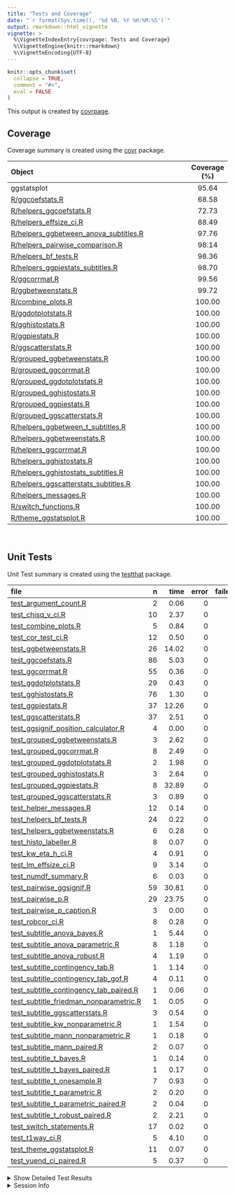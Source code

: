 ```yaml
---
title: "Tests and Coverage"
date: "`r format(Sys.time(), '%d %B, %Y %H:%M:%S')`"
output: rmarkdown::html_vignette
vignette: >
  %\VignetteIndexEntry{covrpage: Tests and Coverage}
  %\VignetteEngine{knitr::rmarkdown}
  %\VignetteEncoding{UTF-8}
---
```

  
```r
knitr::opts_chunk$set(
  collapse = TRUE,
  comment = "#>",
  eval = FALSE
)
```

<!--- Placeholder for tests/README.md Do Not Edit--->
This output is created by
[covrpage](https://github.com/yonicd/covrpage).

## Coverage

Coverage summary is created using the
[covr](https://github.com/r-lib/covr)
package.

| Object                                                                               | Coverage (%) |
| :----------------------------------------------------------------------------------- | :----------: |
| ggstatsplot                                                                          |    95.64     |
| [R/ggcoefstats.R](https://github.com/IndrajeetPatil/ggstatsplot/tree/master/R/ggcoefstats.R)                                                |    68.58     |
| [R/helpers\_ggcoefstats.R](https://github.com/IndrajeetPatil/ggstatsplot/tree/master/R/helpers_ggcoefstats.R)                               |    72.73     |
| [R/helpers\_effsize\_ci.R](https://github.com/IndrajeetPatil/ggstatsplot/tree/master/R/helpers_effsize_ci.R)                                |    88.49     |
| [R/helpers\_ggbetween\_anova\_subtitles.R](https://github.com/IndrajeetPatil/ggstatsplot/tree/master/R/helpers_ggbetween_anova_subtitles.R) |    97.76     |
| [R/helpers\_pairwise\_comparison.R](https://github.com/IndrajeetPatil/ggstatsplot/tree/master/R/helpers_pairwise_comparison.R)              |    98.14     |
| [R/helpers\_bf\_tests.R](https://github.com/IndrajeetPatil/ggstatsplot/tree/master/R/helpers_bf_tests.R)                                    |    98.36     |
| [R/helpers\_ggpiestats\_subtitles.R](https://github.com/IndrajeetPatil/ggstatsplot/tree/master/R/helpers_ggpiestats_subtitles.R)            |    98.70     |
| [R/ggcorrmat.R](https://github.com/IndrajeetPatil/ggstatsplot/tree/master/R/ggcorrmat.R)                                                    |    99.56     |
| [R/ggbetweenstats.R](https://github.com/IndrajeetPatil/ggstatsplot/tree/master/R/ggbetweenstats.R)                                          |    99.72     |
| [R/combine\_plots.R](https://github.com/IndrajeetPatil/ggstatsplot/tree/master/R/combine_plots.R)                                           |    100.00    |
| [R/ggdotplotstats.R](https://github.com/IndrajeetPatil/ggstatsplot/tree/master/R/ggdotplotstats.R)                                          |    100.00    |
| [R/gghistostats.R](https://github.com/IndrajeetPatil/ggstatsplot/tree/master/R/gghistostats.R)                                              |    100.00    |
| [R/ggpiestats.R](https://github.com/IndrajeetPatil/ggstatsplot/tree/master/R/ggpiestats.R)                                                  |    100.00    |
| [R/ggscatterstats.R](https://github.com/IndrajeetPatil/ggstatsplot/tree/master/R/ggscatterstats.R)                                          |    100.00    |
| [R/grouped\_ggbetweenstats.R](https://github.com/IndrajeetPatil/ggstatsplot/tree/master/R/grouped_ggbetweenstats.R)                         |    100.00    |
| [R/grouped\_ggcorrmat.R](https://github.com/IndrajeetPatil/ggstatsplot/tree/master/R/grouped_ggcorrmat.R)                                   |    100.00    |
| [R/grouped\_ggdotplotstats.R](https://github.com/IndrajeetPatil/ggstatsplot/tree/master/R/grouped_ggdotplotstats.R)                         |    100.00    |
| [R/grouped\_gghistostats.R](https://github.com/IndrajeetPatil/ggstatsplot/tree/master/R/grouped_gghistostats.R)                             |    100.00    |
| [R/grouped\_ggpiestats.R](https://github.com/IndrajeetPatil/ggstatsplot/tree/master/R/grouped_ggpiestats.R)                                 |    100.00    |
| [R/grouped\_ggscatterstats.R](https://github.com/IndrajeetPatil/ggstatsplot/tree/master/R/grouped_ggscatterstats.R)                         |    100.00    |
| [R/helpers\_ggbetween\_t\_subtitles.R](https://github.com/IndrajeetPatil/ggstatsplot/tree/master/R/helpers_ggbetween_t_subtitles.R)         |    100.00    |
| [R/helpers\_ggbetweenstats.R](https://github.com/IndrajeetPatil/ggstatsplot/tree/master/R/helpers_ggbetweenstats.R)                         |    100.00    |
| [R/helpers\_ggcorrmat.R](https://github.com/IndrajeetPatil/ggstatsplot/tree/master/R/helpers_ggcorrmat.R)                                   |    100.00    |
| [R/helpers\_gghistostats.R](https://github.com/IndrajeetPatil/ggstatsplot/tree/master/R/helpers_gghistostats.R)                             |    100.00    |
| [R/helpers\_gghistostats\_subtitles.R](https://github.com/IndrajeetPatil/ggstatsplot/tree/master/R/helpers_gghistostats_subtitles.R)        |    100.00    |
| [R/helpers\_ggscatterstats\_subtitles.R](https://github.com/IndrajeetPatil/ggstatsplot/tree/master/R/helpers_ggscatterstats_subtitles.R)    |    100.00    |
| [R/helpers\_messages.R](https://github.com/IndrajeetPatil/ggstatsplot/tree/master/R/helpers_messages.R)                                     |    100.00    |
| [R/switch\_functions.R](https://github.com/IndrajeetPatil/ggstatsplot/tree/master/R/switch_functions.R)                                     |    100.00    |
| [R/theme\_ggstatsplot.R](https://github.com/IndrajeetPatil/ggstatsplot/tree/master/R/theme_ggstatsplot.R)                                   |    100.00    |

<br>

## Unit Tests

Unit Test summary is created using the
[testthat](https://github.com/r-lib/testthat)
package.

| file                                                                                          |  n |  time | error | failed | skipped | warning |
| :-------------------------------------------------------------------------------------------- | -: | ----: | ----: | -----: | ------: | ------: |
| [test\_argument\_count.R](https://github.com/IndrajeetPatil/ggstatsplot/tree/master/tests/testthat/test_argument_count.R)                                     |  2 |  0.06 |     0 |      0 |       0 |       0 |
| [test\_chisq\_v\_ci.R](https://github.com/IndrajeetPatil/ggstatsplot/tree/master/tests/testthat/test_chisq_v_ci.R)                                            | 10 |  2.37 |     0 |      0 |       0 |       0 |
| [test\_combine\_plots.R](https://github.com/IndrajeetPatil/ggstatsplot/tree/master/tests/testthat/test_combine_plots.R)                                       |  5 |  0.84 |     0 |      0 |       0 |       0 |
| [test\_cor\_test\_ci.R](https://github.com/IndrajeetPatil/ggstatsplot/tree/master/tests/testthat/test_cor_test_ci.R)                                          | 12 |  0.50 |     0 |      0 |       0 |       0 |
| [test\_ggbetweenstats.R](https://github.com/IndrajeetPatil/ggstatsplot/tree/master/tests/testthat/test_ggbetweenstats.R)                                      | 26 | 14.02 |     0 |      0 |       0 |       0 |
| [test\_ggcoefstats.R](https://github.com/IndrajeetPatil/ggstatsplot/tree/master/tests/testthat/test_ggcoefstats.R)                                            | 86 |  5.03 |     0 |      0 |       0 |       0 |
| [test\_ggcorrmat.R](https://github.com/IndrajeetPatil/ggstatsplot/tree/master/tests/testthat/test_ggcorrmat.R)                                                | 55 |  0.36 |     0 |      0 |       0 |       0 |
| [test\_ggdotplotstats.R](https://github.com/IndrajeetPatil/ggstatsplot/tree/master/tests/testthat/test_ggdotplotstats.R)                                      | 29 |  0.43 |     0 |      0 |       0 |       0 |
| [test\_gghistostats.R](https://github.com/IndrajeetPatil/ggstatsplot/tree/master/tests/testthat/test_gghistostats.R)                                          | 76 |  1.30 |     0 |      0 |       0 |       0 |
| [test\_ggpiestats.R](https://github.com/IndrajeetPatil/ggstatsplot/tree/master/tests/testthat/test_ggpiestats.R)                                              | 37 | 12.26 |     0 |      0 |       0 |       0 |
| [test\_ggscatterstats.R](https://github.com/IndrajeetPatil/ggstatsplot/tree/master/tests/testthat/test_ggscatterstats.R)                                      | 37 |  2.51 |     0 |      0 |       0 |       0 |
| [test\_ggsignif\_position\_calculator.R](https://github.com/IndrajeetPatil/ggstatsplot/tree/master/tests/testthat/test_ggsignif_position_calculator.R)        |  4 |  0.00 |     0 |      0 |       0 |       0 |
| [test\_grouped\_ggbetweenstats.R](https://github.com/IndrajeetPatil/ggstatsplot/tree/master/tests/testthat/test_grouped_ggbetweenstats.R)                     |  3 |  2.62 |     0 |      0 |       0 |       0 |
| [test\_grouped\_ggcorrmat.R](https://github.com/IndrajeetPatil/ggstatsplot/tree/master/tests/testthat/test_grouped_ggcorrmat.R)                               |  8 |  2.49 |     0 |      0 |       0 |       0 |
| [test\_grouped\_ggdotplotstats.R](https://github.com/IndrajeetPatil/ggstatsplot/tree/master/tests/testthat/test_grouped_ggdotplotstats.R)                     |  2 |  1.98 |     0 |      0 |       0 |       0 |
| [test\_grouped\_gghistostats.R](https://github.com/IndrajeetPatil/ggstatsplot/tree/master/tests/testthat/test_grouped_gghistostats.R)                         |  3 |  2.64 |     0 |      0 |       0 |       0 |
| [test\_grouped\_ggpiestats.R](https://github.com/IndrajeetPatil/ggstatsplot/tree/master/tests/testthat/test_grouped_ggpiestats.R)                             |  8 | 32.89 |     0 |      0 |       0 |       0 |
| [test\_grouped\_ggscatterstats.R](https://github.com/IndrajeetPatil/ggstatsplot/tree/master/tests/testthat/test_grouped_ggscatterstats.R)                     |  3 |  0.89 |     0 |      0 |       0 |       0 |
| [test\_helper\_messages.R](https://github.com/IndrajeetPatil/ggstatsplot/tree/master/tests/testthat/test_helper_messages.R)                                   | 12 |  0.14 |     0 |      0 |       0 |       0 |
| [test\_helpers\_bf\_tests.R](https://github.com/IndrajeetPatil/ggstatsplot/tree/master/tests/testthat/test_helpers_bf_tests.R)                                | 24 |  0.22 |     0 |      0 |       0 |       0 |
| [test\_helpers\_ggbetweenstats.R](https://github.com/IndrajeetPatil/ggstatsplot/tree/master/tests/testthat/test_helpers_ggbetweenstats.R)                     |  6 |  0.28 |     0 |      0 |       0 |       0 |
| [test\_histo\_labeller.R](https://github.com/IndrajeetPatil/ggstatsplot/tree/master/tests/testthat/test_histo_labeller.R)                                     |  8 |  0.07 |     0 |      0 |       0 |       0 |
| [test\_kw\_eta\_h\_ci.R](https://github.com/IndrajeetPatil/ggstatsplot/tree/master/tests/testthat/test_kw_eta_h_ci.R)                                         |  4 |  0.91 |     0 |      0 |       0 |       0 |
| [test\_lm\_effsize\_ci.R](https://github.com/IndrajeetPatil/ggstatsplot/tree/master/tests/testthat/test_lm_effsize_ci.R)                                      |  9 |  3.14 |     0 |      0 |       0 |       0 |
| [test\_numdf\_summary.R](https://github.com/IndrajeetPatil/ggstatsplot/tree/master/tests/testthat/test_numdf_summary.R)                                       |  6 |  0.03 |     0 |      0 |       0 |       0 |
| [test\_pairwise\_ggsignif.R](https://github.com/IndrajeetPatil/ggstatsplot/tree/master/tests/testthat/test_pairwise_ggsignif.R)                               | 59 | 30.81 |     0 |      0 |       0 |       0 |
| [test\_pairwise\_p.R](https://github.com/IndrajeetPatil/ggstatsplot/tree/master/tests/testthat/test_pairwise_p.R)                                             | 29 | 23.75 |     0 |      0 |       0 |       0 |
| [test\_pairwise\_p\_caption.R](https://github.com/IndrajeetPatil/ggstatsplot/tree/master/tests/testthat/test_pairwise_p_caption.R)                            |  3 |  0.00 |     0 |      0 |       0 |       0 |
| [test\_robcor\_ci.R](https://github.com/IndrajeetPatil/ggstatsplot/tree/master/tests/testthat/test_robcor_ci.R)                                               |  8 |  0.28 |     0 |      0 |       0 |       0 |
| [test\_subtitle\_anova\_bayes.R](https://github.com/IndrajeetPatil/ggstatsplot/tree/master/tests/testthat/test_subtitle_anova_bayes.R)                        |  1 |  5.44 |     0 |      0 |       0 |       0 |
| [test\_subtitle\_anova\_parametric.R](https://github.com/IndrajeetPatil/ggstatsplot/tree/master/tests/testthat/test_subtitle_anova_parametric.R)              |  8 |  1.18 |     0 |      0 |       0 |       0 |
| [test\_subtitle\_anova\_robust.R](https://github.com/IndrajeetPatil/ggstatsplot/tree/master/tests/testthat/test_subtitle_anova_robust.R)                      |  4 |  1.19 |     0 |      0 |       0 |       0 |
| [test\_subtitle\_contingency\_tab.R](https://github.com/IndrajeetPatil/ggstatsplot/tree/master/tests/testthat/test_subtitle_contingency_tab.R)                |  1 |  1.14 |     0 |      0 |       0 |       0 |
| [test\_subtitle\_contingency\_tab\_gof.R](https://github.com/IndrajeetPatil/ggstatsplot/tree/master/tests/testthat/test_subtitle_contingency_tab_gof.R)       |  4 |  0.11 |     0 |      0 |       0 |       0 |
| [test\_subtitle\_contingency\_tab\_paired.R](https://github.com/IndrajeetPatil/ggstatsplot/tree/master/tests/testthat/test_subtitle_contingency_tab_paired.R) |  1 |  0.06 |     0 |      0 |       0 |       0 |
| [test\_subtitle\_friedman\_nonparametric.R](https://github.com/IndrajeetPatil/ggstatsplot/tree/master/tests/testthat/test_subtitle_friedman_nonparametric.R)  |  1 |  0.05 |     0 |      0 |       0 |       0 |
| [test\_subtitle\_ggscatterstats.R](https://github.com/IndrajeetPatil/ggstatsplot/tree/master/tests/testthat/test_subtitle_ggscatterstats.R)                   |  3 |  0.54 |     0 |      0 |       0 |       0 |
| [test\_subtitle\_kw\_nonparametric.R](https://github.com/IndrajeetPatil/ggstatsplot/tree/master/tests/testthat/test_subtitle_kw_nonparametric.R)              |  1 |  1.54 |     0 |      0 |       0 |       0 |
| [test\_subtitle\_mann\_nonparametric.R](https://github.com/IndrajeetPatil/ggstatsplot/tree/master/tests/testthat/test_subtitle_mann_nonparametric.R)          |  1 |  0.18 |     0 |      0 |       0 |       0 |
| [test\_subtitle\_mann\_paired.R](https://github.com/IndrajeetPatil/ggstatsplot/tree/master/tests/testthat/test_subtitle_mann_paired.R)                        |  2 |  0.07 |     0 |      0 |       0 |       0 |
| [test\_subtitle\_t\_bayes.R](https://github.com/IndrajeetPatil/ggstatsplot/tree/master/tests/testthat/test_subtitle_t_bayes.R)                                |  1 |  0.14 |     0 |      0 |       0 |       0 |
| [test\_subtitle\_t\_bayes\_paired.R](https://github.com/IndrajeetPatil/ggstatsplot/tree/master/tests/testthat/test_subtitle_t_bayes_paired.R)                 |  1 |  0.17 |     0 |      0 |       0 |       0 |
| [test\_subtitle\_t\_onesample.R](https://github.com/IndrajeetPatil/ggstatsplot/tree/master/tests/testthat/test_subtitle_t_onesample.R)                        |  7 |  0.93 |     0 |      0 |       0 |       0 |
| [test\_subtitle\_t\_parametric.R](https://github.com/IndrajeetPatil/ggstatsplot/tree/master/tests/testthat/test_subtitle_t_parametric.R)                      |  2 |  0.20 |     0 |      0 |       0 |       0 |
| [test\_subtitle\_t\_parametric\_paired.R](https://github.com/IndrajeetPatil/ggstatsplot/tree/master/tests/testthat/test_subtitle_t_parametric_paired.R)       |  2 |  0.04 |     0 |      0 |       0 |       0 |
| [test\_subtitle\_t\_robust\_paired.R](https://github.com/IndrajeetPatil/ggstatsplot/tree/master/tests/testthat/test_subtitle_t_robust_paired.R)               |  2 |  2.21 |     0 |      0 |       0 |       0 |
| [test\_switch\_statements.R](https://github.com/IndrajeetPatil/ggstatsplot/tree/master/tests/testthat/test_switch_statements.R)                               | 17 |  0.02 |     0 |      0 |       0 |       0 |
| [test\_t1way\_ci.R](https://github.com/IndrajeetPatil/ggstatsplot/tree/master/tests/testthat/test_t1way_ci.R)                                                 |  5 |  4.10 |     0 |      0 |       0 |       0 |
| [test\_theme\_ggstatsplot.R](https://github.com/IndrajeetPatil/ggstatsplot/tree/master/tests/testthat/test_theme_ggstatsplot.R)                               | 11 |  0.07 |     0 |      0 |       0 |       0 |
| [test\_yuend\_ci\_paired.R](https://github.com/IndrajeetPatil/ggstatsplot/tree/master/tests/testthat/test_yuend_ci_paired.R)                                  |  5 |  0.37 |     0 |      0 |       0 |       0 |

<details closed>

<summary> Show Detailed Test Results
</summary>

| file                                                                                              | context                            | test                                                                  | status |  n |  time |
| :------------------------------------------------------------------------------------------------ | :--------------------------------- | :-------------------------------------------------------------------- | :----- | -: | ----: |
| [test\_argument\_count.R](https://github.com/IndrajeetPatil/ggstatsplot/tree/master/tests/testthat/test_argument_count.R#L57)                                     | argument\_count                    | argument\_count is correct                                            | PASS   |  2 |  0.06 |
| [test\_chisq\_v\_ci.R](https://github.com/IndrajeetPatil/ggstatsplot/tree/master/tests/testthat/test_chisq_v_ci.R#L46)                                            | chisq\_v\_ci                       | chisq\_v\_ci works                                                    | PASS   | 10 |  2.37 |
| [test\_combine\_plots.R](https://github.com/IndrajeetPatil/ggstatsplot/tree/master/tests/testthat/test_combine_plots.R#L40_L43)                                   | combine\_plots                     | checking if combining plots works                                     | PASS   |  5 |  0.84 |
| [test\_cor\_test\_ci.R](https://github.com/IndrajeetPatil/ggstatsplot/tree/master/tests/testthat/test_cor_test_ci.R#L45)                                          | cor\_test\_ci                      | cor\_test\_ci works                                                   | PASS   | 12 |  0.50 |
| [test\_ggbetweenstats.R](https://github.com/IndrajeetPatil/ggstatsplot/tree/master/tests/testthat/test_ggbetweenstats.R#L9_L16)                                   | ggbetweenstats                     | error when x and outlier.label are same                               | PASS   |  1 |  0.02 |
| [test\_ggbetweenstats.R](https://github.com/IndrajeetPatil/ggstatsplot/tree/master/tests/testthat/test_ggbetweenstats.R#L26_L36)                                  | ggbetweenstats                     | outlier.labeling works across vector types                            | PASS   |  3 |  2.95 |
| [test\_ggbetweenstats.R](https://github.com/IndrajeetPatil/ggstatsplot/tree/master/tests/testthat/test_ggbetweenstats.R#L118)                                     | ggbetweenstats                     | checking labels and data from plot                                    | PASS   | 16 |  2.75 |
| [test\_ggbetweenstats.R](https://github.com/IndrajeetPatil/ggstatsplot/tree/master/tests/testthat/test_ggbetweenstats.R#L225)                                     | ggbetweenstats                     | checking mean labels are working                                      | PASS   |  3 |  0.42 |
| [test\_ggbetweenstats.R](https://github.com/IndrajeetPatil/ggstatsplot/tree/master/tests/testthat/test_ggbetweenstats.R#L300)                                     | ggbetweenstats                     | subtitles with bayesian tests work                                    | PASS   |  2 |  7.13 |
| [test\_ggbetweenstats.R](https://github.com/IndrajeetPatil/ggstatsplot/tree/master/tests/testthat/test_ggbetweenstats.R#L336)                                     | ggbetweenstats                     | subtitle works with equal variance assumption                         | PASS   |  1 |  0.75 |
| [test\_ggcoefstats.R](https://github.com/IndrajeetPatil/ggstatsplot/tree/master/tests/testthat/test_ggcoefstats.R#L35)                                            | ggcoefstats                        | ggcoefstats with lm model                                             | PASS   | 11 |  0.09 |
| [test\_ggcoefstats.R](https://github.com/IndrajeetPatil/ggstatsplot/tree/master/tests/testthat/test_ggcoefstats.R#L109)                                           | ggcoefstats                        | ggcoefstats with glmer model                                          | PASS   | 12 |  0.37 |
| [test\_ggcoefstats.R](https://github.com/IndrajeetPatil/ggstatsplot/tree/master/tests/testthat/test_ggcoefstats.R#L167_L170)                                      | ggcoefstats                        | ggcoefstats with aov model                                            | PASS   | 19 |  0.13 |
| [test\_ggcoefstats.R](https://github.com/IndrajeetPatil/ggstatsplot/tree/master/tests/testthat/test_ggcoefstats.R#L269)                                           | ggcoefstats                        | ggcoefstats with aov model                                            | PASS   | 21 |  0.11 |
| [test\_ggcoefstats.R](https://github.com/IndrajeetPatil/ggstatsplot/tree/master/tests/testthat/test_ggcoefstats.R#L368_L375)                                      | ggcoefstats                        | ggcoefstats with non-partial variants of effect size for f-statistic  | PASS   |  2 |  4.01 |
| [test\_ggcoefstats.R](https://github.com/IndrajeetPatil/ggstatsplot/tree/master/tests/testthat/test_ggcoefstats.R#L423_L430)                                      | ggcoefstats                        | ggcoefstats works with data frames                                    | PASS   | 20 |  0.32 |
| [test\_ggcoefstats.R](https://github.com/IndrajeetPatil/ggstatsplot/tree/master/tests/testthat/test_ggcoefstats.R#L493_L498)                                      | ggcoefstats                        | unsupported model objects                                             | PASS   |  1 |  0.00 |
| [test\_ggcorrmat.R](https://github.com/IndrajeetPatil/ggstatsplot/tree/master/tests/testthat/test_ggcorrmat.R#L38)                                                | ggcorrmat                          | checking ggcorrmat - without NAs - pearson’s r                        | PASS   | 16 |  0.09 |
| [test\_ggcorrmat.R](https://github.com/IndrajeetPatil/ggstatsplot/tree/master/tests/testthat/test_ggcorrmat.R#L130)                                               | ggcorrmat                          | checking ggcorrmat - with NAs - robust r                              | PASS   | 14 |  0.09 |
| [test\_ggcorrmat.R](https://github.com/IndrajeetPatil/ggstatsplot/tree/master/tests/testthat/test_ggcorrmat.R#L211)                                               | ggcorrmat                          | checking ggcorrmat - with NAs - spearman’s rho                        | PASS   | 11 |  0.05 |
| [test\_ggcorrmat.R](https://github.com/IndrajeetPatil/ggstatsplot/tree/master/tests/testthat/test_ggcorrmat.R#L241_L244)                                          | ggcorrmat                          | checking sample sizes                                                 | PASS   |  5 |  0.02 |
| [test\_ggcorrmat.R](https://github.com/IndrajeetPatil/ggstatsplot/tree/master/tests/testthat/test_ggcorrmat.R#L268)                                               | ggcorrmat                          | checking p-values                                                     | PASS   |  2 |  0.00 |
| [test\_ggcorrmat.R](https://github.com/IndrajeetPatil/ggstatsplot/tree/master/tests/testthat/test_ggcorrmat.R#L292_L303)                                          | ggcorrmat                          | checking confidence intervals                                         | PASS   |  3 |  0.01 |
| [test\_ggcorrmat.R](https://github.com/IndrajeetPatil/ggstatsplot/tree/master/tests/testthat/test_ggcorrmat.R#L360_L363)                                          | ggcorrmat                          | checking messages                                                     | PASS   |  4 |  0.10 |
| [test\_ggdotplotstats.R](https://github.com/IndrajeetPatil/ggstatsplot/tree/master/tests/testthat/test_ggdotplotstats.R#L64_L69)                                  | ggdotplotstats                     | ggdotplotstats works as expected                                      | PASS   | 21 |  0.29 |
| [test\_ggdotplotstats.R](https://github.com/IndrajeetPatil/ggstatsplot/tree/master/tests/testthat/test_ggdotplotstats.R#L178_L181)                                | ggdotplotstats                     | ggdotplotstats works with summarized data                             | PASS   |  8 |  0.14 |
| [test\_gghistostats.R](https://github.com/IndrajeetPatil/ggstatsplot/tree/master/tests/testthat/test_gghistostats.R#L42)                                          | gghistostats                       | checking gghistostats plot and parametric stats - data with NAs       | PASS   | 22 |  0.34 |
| [test\_gghistostats.R](https://github.com/IndrajeetPatil/ggstatsplot/tree/master/tests/testthat/test_gghistostats.R#L162)                                         | gghistostats                       | checking gghistostats and non-parametric stats - data without NAs     | PASS   | 27 |  0.33 |
| [test\_gghistostats.R](https://github.com/IndrajeetPatil/ggstatsplot/tree/master/tests/testthat/test_gghistostats.R#L268)                                         | gghistostats                       | checking robust stats and proportions                                 | PASS   | 10 |  0.24 |
| [test\_gghistostats.R](https://github.com/IndrajeetPatil/ggstatsplot/tree/master/tests/testthat/test_gghistostats.R#L349)                                         | gghistostats                       | checking bayes stats and density                                      | PASS   | 12 |  0.29 |
| [test\_gghistostats.R](https://github.com/IndrajeetPatil/ggstatsplot/tree/master/tests/testthat/test_gghistostats.R#L398)                                         | gghistostats                       | checking with default binwidth                                        | PASS   |  5 |  0.10 |
| [test\_ggpiestats.R](https://github.com/IndrajeetPatil/ggstatsplot/tree/master/tests/testthat/test_ggpiestats.R#L41)                                              | ggpiestats                         | checking one sample proportion test                                   | PASS   | 11 |  0.12 |
| [test\_ggpiestats.R](https://github.com/IndrajeetPatil/ggstatsplot/tree/master/tests/testthat/test_ggpiestats.R#L116)                                             | ggpiestats                         | checking labels with contingency tab                                  | PASS   | 15 |  4.19 |
| [test\_ggpiestats.R](https://github.com/IndrajeetPatil/ggstatsplot/tree/master/tests/testthat/test_ggpiestats.R#L205)                                             | ggpiestats                         | checking labels with counts                                           | PASS   |  8 |  7.58 |
| [test\_ggpiestats.R](https://github.com/IndrajeetPatil/ggstatsplot/tree/master/tests/testthat/test_ggpiestats.R#L257)                                             | ggpiestats                         | checking labels with contingency tab (paired)                         | PASS   |  1 |  0.25 |
| [test\_ggpiestats.R](https://github.com/IndrajeetPatil/ggstatsplot/tree/master/tests/testthat/test_ggpiestats.R#L281)                                             | ggpiestats                         | checking if functions work without enough data                        | PASS   |  2 |  0.12 |
| [test\_ggscatterstats.R](https://github.com/IndrajeetPatil/ggstatsplot/tree/master/tests/testthat/test_ggscatterstats.R#L45)                                      | ggscatterstats                     | checking ggscatterstats - without NAs - pearson’s r                   | PASS   | 16 |  0.20 |
| [test\_ggscatterstats.R](https://github.com/IndrajeetPatil/ggstatsplot/tree/master/tests/testthat/test_ggscatterstats.R#L119)                                     | ggscatterstats                     | checking ggscatterstats - without NAs - spearman’s rho                | PASS   |  1 |  0.50 |
| [test\_ggscatterstats.R](https://github.com/IndrajeetPatil/ggstatsplot/tree/master/tests/testthat/test_ggscatterstats.R#L157)                                     | ggscatterstats                     | checking ggscatterstats - without NAs - percentage bend               | PASS   |  3 |  0.38 |
| [test\_ggscatterstats.R](https://github.com/IndrajeetPatil/ggstatsplot/tree/master/tests/testthat/test_ggscatterstats.R#L198_L201)                                | ggscatterstats                     | checking median display                                               | PASS   |  8 |  0.17 |
| [test\_ggscatterstats.R](https://github.com/IndrajeetPatil/ggstatsplot/tree/master/tests/testthat/test_ggscatterstats.R#L264)                                     | ggscatterstats                     | bayes factor plus class of object                                     | PASS   |  6 |  0.70 |
| [test\_ggscatterstats.R](https://github.com/IndrajeetPatil/ggstatsplot/tree/master/tests/testthat/test_ggscatterstats.R#L303_L306)                                | ggscatterstats                     | with marginals                                                        | PASS   |  1 |  0.52 |
| [test\_ggscatterstats.R](https://github.com/IndrajeetPatil/ggstatsplot/tree/master/tests/testthat/test_ggscatterstats.R#L340_L343)                                | ggscatterstats                     | class of object                                                       | PASS   |  2 |  0.04 |
| [test\_ggsignif\_position\_calculator.R](https://github.com/IndrajeetPatil/ggstatsplot/tree/master/tests/testthat/test_ggsignif_position_calculator.R#L9)         | ggsignif\_position\_calculator     | y coordinates for ggsignif are accurate                               | PASS   |  4 |  0.00 |
| [test\_grouped\_ggbetweenstats.R](https://github.com/IndrajeetPatil/ggstatsplot/tree/master/tests/testthat/test_grouped_ggbetweenstats.R#L12_L30)                 | grouped\_ggbetweenstats            | grouping.var works across vector types                                | PASS   |  3 |  2.62 |
| [test\_grouped\_ggcorrmat.R](https://github.com/IndrajeetPatil/ggstatsplot/tree/master/tests/testthat/test_grouped_ggcorrmat.R#L19_L28)                           | grouped\_ggcorrmat                 | grouped\_ggcorrmat plots work                                         | PASS   |  4 |  2.39 |
| [test\_grouped\_ggcorrmat.R](https://github.com/IndrajeetPatil/ggstatsplot/tree/master/tests/testthat/test_grouped_ggcorrmat.R#L90)                               | grouped\_ggcorrmat                 | grouped\_ggcorrmat stats work                                         | PASS   |  4 |  0.10 |
| [test\_grouped\_ggdotplotstats.R](https://github.com/IndrajeetPatil/ggstatsplot/tree/master/tests/testthat/test_grouped_ggdotplotstats.R#L46)                     | grouped\_ggdotplotstats            | grouped\_ggdotplotstats works                                         | PASS   |  2 |  1.98 |
| [test\_grouped\_gghistostats.R](https://github.com/IndrajeetPatil/ggstatsplot/tree/master/tests/testthat/test_grouped_gghistostats.R#L9_L19)                      | grouped\_gghistostats              | grouped\_gghistostats works                                           | PASS   |  3 |  2.64 |
| [test\_grouped\_ggpiestats.R](https://github.com/IndrajeetPatil/ggstatsplot/tree/master/tests/testthat/test_grouped_ggpiestats.R#L12_L21)                         | grouped\_ggpiestats                | grouped\_ggpiestats works                                             | PASS   |  8 | 32.89 |
| [test\_grouped\_ggscatterstats.R](https://github.com/IndrajeetPatil/ggstatsplot/tree/master/tests/testthat/test_grouped_ggscatterstats.R#L9_L17)                  | grouped\_ggscatterstats            | grouped\_ggscatterstats works                                         | PASS   |  3 |  0.89 |
| [test\_helper\_messages.R](https://github.com/IndrajeetPatil/ggstatsplot/tree/master/tests/testthat/test_helper_messages.R#L9_L13)                                | helper\_messages                   | grouped\_message is working                                           | PASS   |  1 |  0.02 |
| [test\_helper\_messages.R](https://github.com/IndrajeetPatil/ggstatsplot/tree/master/tests/testthat/test_helper_messages.R#L22_L26)                               | helper\_messages                   | effsize\_ci\_message is working                                       | PASS   |  2 |  0.07 |
| [test\_helper\_messages.R](https://github.com/IndrajeetPatil/ggstatsplot/tree/master/tests/testthat/test_helper_messages.R#L42_L46)                               | helper\_messages                   | ggcorrmat\_matrix\_message is working                                 | PASS   |  1 |  0.00 |
| [test\_helper\_messages.R](https://github.com/IndrajeetPatil/ggstatsplot/tree/master/tests/testthat/test_helper_messages.R#L55_L63)                               | helper\_messages                   | palette\_message is working                                           | PASS   |  1 |  0.02 |
| [test\_helper\_messages.R](https://github.com/IndrajeetPatil/ggstatsplot/tree/master/tests/testthat/test_helper_messages.R#L73_L77)                               | helper\_messages                   | normality\_message is working                                         | PASS   |  3 |  0.00 |
| [test\_helper\_messages.R](https://github.com/IndrajeetPatil/ggstatsplot/tree/master/tests/testthat/test_helper_messages.R#L100_L104)                             | helper\_messages                   | bartlett\_message is working                                          | PASS   |  4 |  0.03 |
| [test\_helpers\_bf\_tests.R](https://github.com/IndrajeetPatil/ggstatsplot/tree/master/tests/testthat/test_helpers_bf_tests.R#L21)                                | helpers\_bf\_tests                 | bayes factor plus posterior checks (correlation)                      | PASS   | 11 |  0.08 |
| [test\_helpers\_bf\_tests.R](https://github.com/IndrajeetPatil/ggstatsplot/tree/master/tests/testthat/test_helpers_bf_tests.R#L76)                                | helpers\_bf\_tests                 | bayes factor plus posterior checks (paired t-test)                    | PASS   | 13 |  0.14 |
| [test\_helpers\_ggbetweenstats.R](https://github.com/IndrajeetPatil/ggstatsplot/tree/master/tests/testthat/test_helpers_ggbetweenstats.R#L30_L33)                 | helpers\_ggbetweenstats            | mean\_labeller works                                                  | PASS   |  6 |  0.28 |
| [test\_histo\_labeller.R](https://github.com/IndrajeetPatil/ggstatsplot/tree/master/tests/testthat/test_histo_labeller.R#L20)                                     | Helpers gghistostats               | y coordinate for labeller works                                       | PASS   |  1 |  0.01 |
| [test\_histo\_labeller.R](https://github.com/IndrajeetPatil/ggstatsplot/tree/master/tests/testthat/test_histo_labeller.R#L43)                                     | Helpers gghistostats               | checking if labeling works                                            | PASS   |  7 |  0.06 |
| [test\_kw\_eta\_h\_ci.R](https://github.com/IndrajeetPatil/ggstatsplot/tree/master/tests/testthat/test_kw_eta_h_ci.R#L21)                                         | test\_kw\_eta\_h\_ci               | Confidence interval for effect size for Kruskal-Wallis test           | PASS   |  4 |  0.91 |
| [test\_lm\_effsize\_ci.R](https://github.com/IndrajeetPatil/ggstatsplot/tree/master/tests/testthat/test_lm_effsize_ci.R#L67)                                      | lm\_effsize\_ci                    | lm\_effsize\_ci works                                                 | PASS   |  9 |  3.14 |
| [test\_numdf\_summary.R](https://github.com/IndrajeetPatil/ggstatsplot/tree/master/tests/testthat/test_numdf_summary.R#L15)                                       | numdf\_summary                     | checking numdf\_summary - with NAs                                    | PASS   |  3 |  0.01 |
| [test\_numdf\_summary.R](https://github.com/IndrajeetPatil/ggstatsplot/tree/master/tests/testthat/test_numdf_summary.R#L33)                                       | numdf\_summary                     | checking numdf\_summary - without NAs                                 | PASS   |  3 |  0.02 |
| [test\_pairwise\_ggsignif.R](https://github.com/IndrajeetPatil/ggstatsplot/tree/master/tests/testthat/test_pairwise_ggsignif.R#L25)                               | pairwise\_p with ggsignif          | check comparison significant displays - adjusted                      | PASS   |  2 |  1.22 |
| [test\_pairwise\_ggsignif.R](https://github.com/IndrajeetPatil/ggstatsplot/tree/master/tests/testthat/test_pairwise_ggsignif.R#L73)                               | pairwise\_p with ggsignif          | check non-significant comparison displays - no adjustment             | PASS   | 14 |  1.42 |
| [test\_pairwise\_ggsignif.R](https://github.com/IndrajeetPatil/ggstatsplot/tree/master/tests/testthat/test_pairwise_ggsignif.R#L153)                              | pairwise\_p with ggsignif          | check mixed comparison displays - adjusted                            | PASS   | 18 | 25.53 |
| [test\_pairwise\_ggsignif.R](https://github.com/IndrajeetPatil/ggstatsplot/tree/master/tests/testthat/test_pairwise_ggsignif.R#L248)                              | pairwise\_p with ggsignif          | check robust test display - adjusted                                  | PASS   | 12 |  2.16 |
| [test\_pairwise\_ggsignif.R](https://github.com/IndrajeetPatil/ggstatsplot/tree/master/tests/testthat/test_pairwise_ggsignif.R#L329)                              | pairwise\_p with ggsignif          | check student’s t test display - adjusted                             | PASS   | 13 |  0.48 |
| [test\_pairwise\_p.R](https://github.com/IndrajeetPatil/ggstatsplot/tree/master/tests/testthat/test_pairwise_p.R#L22_L33)                                         | pairwise\_p                        | `pairwise_p()` works for between-subjects design                      | PASS   |  4 | 10.64 |
| [test\_pairwise\_p.R](https://github.com/IndrajeetPatil/ggstatsplot/tree/master/tests/testthat/test_pairwise_p.R#L129_L140)                                       | pairwise\_p                        | `pairwise_p()` works for within-subjects design                       | PASS   |  9 |  0.23 |
| [test\_pairwise\_p.R](https://github.com/IndrajeetPatil/ggstatsplot/tree/master/tests/testthat/test_pairwise_p.R#L257)                                            | pairwise\_p                        | `pairwise_p()` messages are correct for between-subjects              | PASS   |  9 | 12.38 |
| [test\_pairwise\_p.R](https://github.com/IndrajeetPatil/ggstatsplot/tree/master/tests/testthat/test_pairwise_p.R#L343)                                            | pairwise\_p                        | `pairwise_p()` messages are correct for within-subjects               | PASS   |  7 |  0.50 |
| [test\_pairwise\_p\_caption.R](https://github.com/IndrajeetPatil/ggstatsplot/tree/master/tests/testthat/test_pairwise_p_caption.R#L32_L43)                        | pairwise\_p\_caption               | `pairwise_p_caption()` works                                          | PASS   |  3 |  0.00 |
| [test\_robcor\_ci.R](https://github.com/IndrajeetPatil/ggstatsplot/tree/master/tests/testthat/test_robcor_ci.R#L39)                                               | robcor\_ci                         | robcor\_ci works                                                      | PASS   |  8 |  0.28 |
| [test\_subtitle\_anova\_bayes.R](https://github.com/IndrajeetPatil/ggstatsplot/tree/master/tests/testthat/test_subtitle_anova_bayes.R#L51)                        | subtitle\_anova\_bayes             | subtitle\_anova\_bayes works                                          | PASS   |  1 |  5.44 |
| [test\_subtitle\_anova\_parametric.R](https://github.com/IndrajeetPatil/ggstatsplot/tree/master/tests/testthat/test_subtitle_anova_parametric.R#L56_L59)          | subtitle\_anova\_parametric        | parametric anova subtitles work (without NAs)                         | PASS   |  3 |  0.03 |
| [test\_subtitle\_anova\_parametric.R](https://github.com/IndrajeetPatil/ggstatsplot/tree/master/tests/testthat/test_subtitle_anova_parametric.R#L141)             | subtitle\_anova\_parametric        | parametric anova subtitles work (with NAs)                            | PASS   |  1 |  0.84 |
| [test\_subtitle\_anova\_parametric.R](https://github.com/IndrajeetPatil/ggstatsplot/tree/master/tests/testthat/test_subtitle_anova_parametric.R#L197_L200)        | subtitle\_anova\_parametric        | parametric anova subtitles with partial omega-squared                 | PASS   |  1 |  0.11 |
| [test\_subtitle\_anova\_parametric.R](https://github.com/IndrajeetPatil/ggstatsplot/tree/master/tests/testthat/test_subtitle_anova_parametric.R#L256_L259)        | subtitle\_anova\_parametric        | parametric anova subtitles with partial eta-squared and data with NAs | PASS   |  1 |  0.03 |
| [test\_subtitle\_anova\_parametric.R](https://github.com/IndrajeetPatil/ggstatsplot/tree/master/tests/testthat/test_subtitle_anova_parametric.R#L367_L370)        | subtitle\_anova\_parametric        | parametric anova subtitles with partial eta-squared and data with NAs | PASS   |  2 |  0.17 |
| [test\_subtitle\_anova\_robust.R](https://github.com/IndrajeetPatil/ggstatsplot/tree/master/tests/testthat/test_subtitle_anova_robust.R#L53_L56)                  | subtitle\_anova\_robust            | subtitle\_anova\_robust works                                         | PASS   |  4 |  1.19 |
| [test\_subtitle\_contingency\_tab.R](https://github.com/IndrajeetPatil/ggstatsplot/tree/master/tests/testthat/test_subtitle_contingency_tab.R#L57)                | subtitle\_contingency\_tab         | subtitle\_contingency\_tab works                                      | PASS   |  1 |  1.14 |
| [test\_subtitle\_contingency\_tab\_gof.R](https://github.com/IndrajeetPatil/ggstatsplot/tree/master/tests/testthat/test_subtitle_contingency_tab_gof.R#L43)       | subtitle\_contingency\_tab\_gof    | Goodness of Fit subtitle\_contingency\_tab works without counts       | PASS   |  1 |  0.03 |
| [test\_subtitle\_contingency\_tab\_gof.R](https://github.com/IndrajeetPatil/ggstatsplot/tree/master/tests/testthat/test_subtitle_contingency_tab_gof.R#L88)       | subtitle\_contingency\_tab\_gof    | Goodness of Fit subtitle\_contingency\_tab works with counts          | PASS   |  1 |  0.03 |
| [test\_subtitle\_contingency\_tab\_gof.R](https://github.com/IndrajeetPatil/ggstatsplot/tree/master/tests/testthat/test_subtitle_contingency_tab_gof.R#L123)      | subtitle\_contingency\_tab\_gof    | works                                                                 | PASS   |  2 |  0.05 |
| [test\_subtitle\_contingency\_tab\_paired.R](https://github.com/IndrajeetPatil/ggstatsplot/tree/master/tests/testthat/test_subtitle_contingency_tab_paired.R#L76) | subtitle\_contingency\_tab\_paired | Paired subtitle\_contingency\_tab works                               | PASS   |  1 |  0.06 |
| [test\_subtitle\_friedman\_nonparametric.R](https://github.com/IndrajeetPatil/ggstatsplot/tree/master/tests/testthat/test_subtitle_friedman_nonparametric.R#L51)  | subtitle\_friedman\_nonparametric  | subtitle\_friedman\_nonparametric works                               | PASS   |  1 |  0.05 |
| [test\_subtitle\_ggscatterstats.R](https://github.com/IndrajeetPatil/ggstatsplot/tree/master/tests/testthat/test_subtitle_ggscatterstats.R#L46)                   | subtitle\_ggscatterstats           | subtitle\_ggscatterstats works                                        | PASS   |  3 |  0.54 |
| [test\_subtitle\_kw\_nonparametric.R](https://github.com/IndrajeetPatil/ggstatsplot/tree/master/tests/testthat/test_subtitle_kw_nonparametric.R#L51)              | subtitle\_kw\_nonparametric        | subtitle\_kw\_nonparametric works                                     | PASS   |  1 |  1.54 |
| [test\_subtitle\_mann\_nonparametric.R](https://github.com/IndrajeetPatil/ggstatsplot/tree/master/tests/testthat/test_subtitle_mann_nonparametric.R#L46)          | subtitle\_mann\_nonparametric      | subtitle\_mann\_nonparametric works                                   | PASS   |  1 |  0.18 |
| [test\_subtitle\_mann\_paired.R](https://github.com/IndrajeetPatil/ggstatsplot/tree/master/tests/testthat/test_subtitle_mann_paired.R#L217)                       | subtitle\_mann\_paired             | subtitle\_mann\_paired works                                          | PASS   |  2 |  0.07 |
| [test\_subtitle\_t\_bayes.R](https://github.com/IndrajeetPatil/ggstatsplot/tree/master/tests/testthat/test_subtitle_t_bayes.R#L47)                                | subtitle\_t\_bayes                 | subtitle\_t\_bayes works                                              | PASS   |  1 |  0.14 |
| [test\_subtitle\_t\_bayes\_paired.R](https://github.com/IndrajeetPatil/ggstatsplot/tree/master/tests/testthat/test_subtitle_t_bayes_paired.R#L218)                | subtitle\_t\_bayes\_paired         | subtitle\_t\_bayes\_paired works                                      | PASS   |  1 |  0.17 |
| [test\_subtitle\_t\_onesample.R](https://github.com/IndrajeetPatil/ggstatsplot/tree/master/tests/testthat/test_subtitle_t_onesample.R#L55)                        | subtitle\_t\_onesample             | subtitle\_t\_onesample parametric works                               | PASS   |  1 |  0.38 |
| [test\_subtitle\_t\_onesample.R](https://github.com/IndrajeetPatil/ggstatsplot/tree/master/tests/testthat/test_subtitle_t_onesample.R#L103)                       | subtitle\_t\_onesample             | subtitle\_t\_onesample non-parametric works                           | PASS   |  1 |  0.09 |
| [test\_subtitle\_t\_onesample.R](https://github.com/IndrajeetPatil/ggstatsplot/tree/master/tests/testthat/test_subtitle_t_onesample.R#L152)                       | subtitle\_t\_onesample             | subtitle\_t\_onesample robust works                                   | PASS   |  1 |  0.08 |
| [test\_subtitle\_t\_onesample.R](https://github.com/IndrajeetPatil/ggstatsplot/tree/master/tests/testthat/test_subtitle_t_onesample.R#L204)                       | subtitle\_t\_onesample             | subtitle\_t\_onesample bayes factor works                             | PASS   |  1 |  0.14 |
| [test\_subtitle\_t\_onesample.R](https://github.com/IndrajeetPatil/ggstatsplot/tree/master/tests/testthat/test_subtitle_t_onesample.R#L247_L250)                  | subtitle\_t\_onesample             | subtitle\_t\_onesample works                                          | PASS   |  3 |  0.24 |
| [test\_subtitle\_t\_parametric.R](https://github.com/IndrajeetPatil/ggstatsplot/tree/master/tests/testthat/test_subtitle_t_parametric.R#L63)                      | subtitle\_t\_parametric            | parametric t-test works (between-subjects without NAs)                | PASS   |  1 |  0.02 |
| [test\_subtitle\_t\_parametric.R](https://github.com/IndrajeetPatil/ggstatsplot/tree/master/tests/testthat/test_subtitle_t_parametric.R#L116)                     | subtitle\_t\_parametric            | parametric t-test works (between-subjects with NAs)                   | PASS   |  1 |  0.18 |
| [test\_subtitle\_t\_parametric\_paired.R](https://github.com/IndrajeetPatil/ggstatsplot/tree/master/tests/testthat/test_subtitle_t_parametric_paired.R#L225)      | subtitle\_t\_parametric\_paired    | subtitle\_t\_parametric\_paired works (Hedge’s g)                     | PASS   |  1 |  0.02 |
| [test\_subtitle\_t\_parametric\_paired.R](https://github.com/IndrajeetPatil/ggstatsplot/tree/master/tests/testthat/test_subtitle_t_parametric_paired.R#L282)      | subtitle\_t\_parametric\_paired    | subtitle\_t\_parametric\_paired works (Cohen’s d)                     | PASS   |  1 |  0.02 |
| [test\_subtitle\_t\_robust\_paired.R](https://github.com/IndrajeetPatil/ggstatsplot/tree/master/tests/testthat/test_subtitle_t_robust_paired.R#L56)               | subtitle\_t\_robust\_paired        | subtitle\_t\_robust\_paired works                                     | PASS   |  2 |  2.21 |
| [test\_switch\_statements.R](https://github.com/IndrajeetPatil/ggstatsplot/tree/master/tests/testthat/test_switch_statements.R#L8)                                | switch statements                  | switch for p adjustment works                                         | PASS   |  4 |  0.00 |
| [test\_switch\_statements.R](https://github.com/IndrajeetPatil/ggstatsplot/tree/master/tests/testthat/test_switch_statements.R#L24)                               | switch statements                  | switch for effct size type works                                      | PASS   | 13 |  0.02 |
| [test\_t1way\_ci.R](https://github.com/IndrajeetPatil/ggstatsplot/tree/master/tests/testthat/test_t1way_ci.R#L56)                                                 | t1way\_ci                          | t1way\_ci works                                                       | PASS   |  5 |  4.10 |
| [test\_theme\_ggstatsplot.R](https://github.com/IndrajeetPatil/ggstatsplot/tree/master/tests/testthat/test_theme_ggstatsplot.R#L23)                               | theme\_ggstatsplot                 | `theme_ggstatsplot()` works                                           | PASS   |  6 |  0.05 |
| [test\_theme\_ggstatsplot.R](https://github.com/IndrajeetPatil/ggstatsplot/tree/master/tests/testthat/test_theme_ggstatsplot.R#L58)                               | theme\_ggstatsplot                 | `theme_pie()` works                                                   | PASS   |  5 |  0.02 |
| [test\_yuend\_ci\_paired.R](https://github.com/IndrajeetPatil/ggstatsplot/tree/master/tests/testthat/test_yuend_ci_paired.R#L114)                                 | test\_yuend\_ci\_paired            | Yuen’s test on trimmed means for dependent samples works              | PASS   |  5 |  0.37 |

</details>

<details>

<summary> Session Info </summary>

| Field    | Value                                              |
| :------- | :------------------------------------------------- |
| Version  | R Under development (unstable) (2018-11-30 r75724) |
| Platform | x86\_64-w64-mingw32/x64 (64-bit)                   |
| Running  | Windows \>= 8 x64 (build 9200)                     |
| Language | English\_United States                             |
| Timezone | America/New\_York                                  |

| Package  | Version |
| :------- | :------ |
| testthat | 2.0.1   |
| covr     | 3.2.1   |
| covrpage | 0.0.67  |

</details>

<!--- Final Status : pass --->
